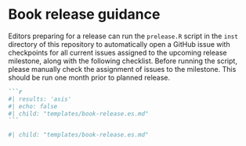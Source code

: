 # Book release guidance {#bookreleaseissue}

Editors preparing for a release can run the `prelease.R` script in the `inst` directory of this repository to automatically open a GitHub issue with checkpoints for all current issues assigned to the upcoming release milestone, along with the following checklist. 
Before running the script, please manually check the assignment of issues to the milestone.
This should be run one month prior to planned release.


::: {.content-hidden when-format="pdf"}
````markdown
```r
#| results: 'asis'
#| echo: false
#| child: "templates/book-release.es.md"
```
````
:::

::: {.content-visible when-format="pdf"}
```r
#| child: "templates/book-release.es.md"

```
:::
